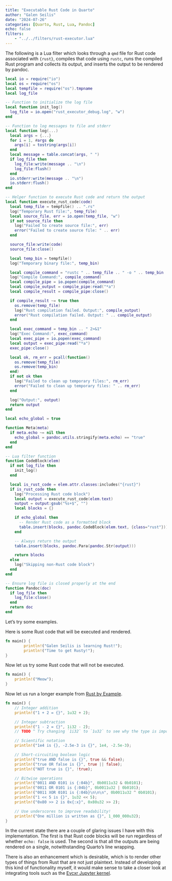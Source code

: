 ```yaml
---
title: "Executable Rust Code in Quarto"
author: "Galen Seilis"
date: "2024-07-26"
categories: [Quarto, Rust, Lua, Pandoc]
echo: false
filters:
    - "../../filters/rust-executor.lua"
---
```


The following is a Lua filter which looks through a `qmd` file for Rust code associated with `{rust}`, compiles that code using `rustc`, runs the compiled Rust program and collects its output, and inserts the output to be rendered by pandoc.

```lua
local io = require("io")
local os = require("os")
local tempfile = require("os").tmpname
local log_file

-- Function to initialize the log file
local function init_log()
  log_file = io.open("rust_executor_debug.log", "w")
end

-- Function to log messages to file and stderr
local function log(...)
  local args = {...}
  for i = 1, #args do
    args[i] = tostring(args[i])
  end
  local message = table.concat(args, " ")
  if log_file then
    log_file:write(message .. "\n")
    log_file:flush()
  end
  io.stderr:write(message .. "\n")
  io.stderr:flush()
end

-- Helper function to execute Rust code and return the output
local function execute_rust_code(code)
  local temp_file = tempfile() .. ".rs"
  log("Temporary Rust file:", temp_file)
  local source_file, err = io.open(temp_file, "w")
  if not source_file then
    log("Failed to create source file:", err)
    error("Failed to create source file: " .. err)
  end

  source_file:write(code)
  source_file:close()

  local temp_bin = tempfile()
  log("Temporary binary file:", temp_bin)

  local compile_command = "rustc " .. temp_file .. " -o " .. temp_bin .. " 2>&1"
  log("Compile Command:", compile_command)
  local compile_pipe = io.popen(compile_command)
  local compile_output = compile_pipe:read("*a")
  local compile_result = compile_pipe:close()

  if compile_result ~= true then
    os.remove(temp_file)
    log("Rust compilation failed. Output:", compile_output)
    error("Rust compilation failed. Output: " .. compile_output)
  end

  local exec_command = temp_bin .. " 2>&1"
  log("Exec Command:", exec_command)
  local exec_pipe = io.popen(exec_command)
  local output = exec_pipe:read("*a")
  exec_pipe:close()

  local ok, rm_err = pcall(function()
    os.remove(temp_file)
    os.remove(temp_bin)
  end)
  if not ok then
    log("Failed to clean up temporary files:", rm_err)
    error("Failed to clean up temporary files: " .. rm_err)
  end

  log("Output:", output)
  return output
end

local echo_global = true

function Meta(meta)
  if meta.echo ~= nil then
    echo_global = pandoc.utils.stringify(meta.echo) == "true"
  end
end

-- Lua filter function
function CodeBlock(elem)
  if not log_file then
    init_log()
  end

  local is_rust_code = elem.attr.classes:includes("{rust}")
  if is_rust_code then
    log("Processing Rust code block")
    local output = execute_rust_code(elem.text)
    output = output:gsub("%s+$", "")
    local blocks = {}

    if echo_global then
      -- Render Rust code as a formatted block
      table.insert(blocks, pandoc.CodeBlock(elem.text, {class="rust"}))
    end

    -- Always return the output
    table.insert(blocks, pandoc.Para(pandoc.Str(output)))

    return blocks
  else
    log("Skipping non-Rust code block")
  end
end

-- Ensure log file is closed properly at the end
function Pandoc(doc)
  if log_file then
    log_file:close()
  end
  return doc
end
```

Let's try some examples.

Here is some Rust code that will be executed and rendered.

```rust
fn main() {
        println!("Galen Seilis is learning Rust!");
        println!("Time to get Rusty!");
}
```

Now let us try some Rust code that will not be executed.


```rust
fn main() {
    println!("Meow");
}
```

Now let us run a longer example from [Rust by Example](https://doc.rust-lang.org/rust-by-example/primitives/literals.html).

```rust
fn main() {
    // Integer addition
    println!("1 + 2 = {}", 1u32 + 2);

    // Integer subtraction
    println!("1 - 2 = {}", 1i32 - 2);
    // TODO ^ Try changing `1i32` to `1u32` to see why the type is important

    // Scientific notation
    println!("1e4 is {}, -2.5e-3 is {}", 1e4, -2.5e-3);

    // Short-circuiting boolean logic
    println!("true AND false is {}", true && false);
    println!("true OR false is {}", true || false);
    println!("NOT true is {}", !true);

    // Bitwise operations
    println!("0011 AND 0101 is {:04b}", 0b0011u32 & 0b0101);
    println!("0011 OR 0101 is {:04b}", 0b0011u32 | 0b0101);
    println!("0011 XOR 0101 is {:04b}\n\n\n", 0b0011u32 ^ 0b0101);
    println!("1 << 5 is {}", 1u32 << 5);
    println!("0x80 >> 2 is 0x{:x}", 0x80u32 >> 2);

    // Use underscores to improve readability!
    println!("One million is written as {}", 1_000_000u32);
}
```

In the current state there are a couple of glaring issues I have with this implementation. The first is that Rust code blocks will be run regardless of whether `echo: false` is used. The second is that all the outputs are being rendered on a single, notwithstanding Quarto's line wrapping. 

There is also an enhancement which is desirable, which is to render other types of things from Rust that are not just plaintext. Instead of developing this kind of functionality myself, it would make sense to take a closer look at integrating tools such as the [Evcxr Jupyter kernel](https://github.com/evcxr/evcxr/blob/main/evcxr_jupyter/README.md).
